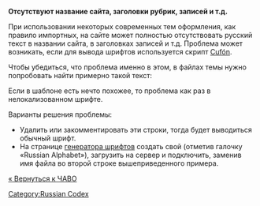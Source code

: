 '''Отсутствуют название сайта, заголовки рубрик, записей и т.д.'''

При использовании некоторых современных тем оформления, как правило импортных,  на сайте может полностью отсутствовать русский текст в названии сайта, в заголовках записей и т.д.
Проблема может возникать, если для вывода шрифтов используется скрипт [https://github.com/sorccu/cufon/wiki/About Cufón].

Чтобы убедиться, что проблема именно в этом, в файлах темы нужно попробовать найти примерно такой текст:

 <script type="text/javascript" src="cufon-yui.js"></script>
 <script type="text/javascript" src="Optima_400-Optima_700.font.js"></script>

Если в шаблоне есть нечто похожее, то проблема как раз в нелокализованном шрифте.

Варианты решения проблемы: 
* Удалить или закомментировать эти строки, тогда будет выводиться обычный шрифт.
* На странице [http://cufon.shoqolate.com/generate/ генератора шрифтов] создать свой (отметив галочку «Russian Alphabet»), загрузить на сервер и подключить, заменив имя файла во второй строке вышеприведенного примера.

[[ЧАВО|« Вернуться к ЧАВО]]

[[Category:Russian Codex]]